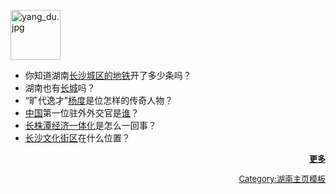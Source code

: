 <noinclude>[[Category:湖南主页模板|Category:湖南主页模板]]</noinclude>
<!--留六条，新的放在最上面-->
[[File:yang_du.jpg|80px]]
* 你知道湖南[[长沙地铁|长沙城区的地铁]]开了多少条吗？
* 湖南也有[[苗疆长城|长城]]吗？
* “旷代逸才”[[杨度|杨度]]是位怎样的传奇人物？
* [[中国|中国]]第一位驻外外交官是[[郭嵩焘|谁]]？
* [[长株潭经济一体化|长株潭经济一体化]]是怎么一回事？
* [[:Category:长沙古城区|长沙文化街区]]在什么位置？
<!-- * [[文夕大火|文夕大火]]也称“长沙大火”，其损失有多大？
* [[马楚|马楚国]]是什么时候建立的王国？ -->
<div align="right" style="font-size:small;">
'''[[Special:Newpages|更多]]'''